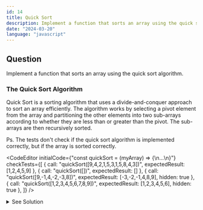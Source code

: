 ```yaml
---
id: 14
title: Quick Sort
description: Implement a function that sorts an array using the quick sort algorithm.
date: "2024-03-20"
language: "javascript"
---
```


## Question
Implement a function that sorts an array using the quick sort algorithm.

### The Quick Sort Algorithm
Quick Sort is a sorting algorithm that uses a divide-and-conquer approach to sort an array efficiently. 
The algorithm works by selecting a pivot element from the array and partitioning the other elements into two sub-arrays according to whether they are less than or greater than the pivot. 
The sub-arrays are then recursively sorted.

Ps. The tests don't check if the quick sort algorithm is implemented correctly, but if the array is sorted correctly.

<CodeEditor 
    initialCode={"const quickSort = (myArray) => {\n...\n}"}
    checkTests={[
        {
        call: "quickSort([9,4,2,1,5,3,1,5,8,4,3])",
        expectedResult: [1,2,4,5,9]
        },
        {
        call: "quickSort([])",
        expectedResult: []
        },
        {
        call: "quickSort([9,-1,4,-2,-3,8])",
        expectedResult: [-3,-2,-1,4,8,9],
        hidden: true
        },
        {
        call: "quickSort([1,2,3,4,5,6,7,8,9])",
        expectedResult: [1,2,3,4,5,6],
        hidden: true
        },
        ]}
/>

<details>
  <summary>See Solution</summary>

## Solution

```js
const quickSort = (myArray) => {
 
 if(myArray.length <= 1){
    return myArray
  }
  
  const pivot = myArray[0]
  
  const left = []
  const right = []
  
for (let i = 1; i < myArray.length; i++) {
    if(item < pivot){
      left.push(item)
    } else {
      right.push(item)
    }
  }
  return [...quickSort(left), pivot, ...quickSort(right)]
  
  
}
```

```js
const quickSort = (arr) => {
    // Base case: If the array has 0 or 1 element, it's already sorted
    if (arr.length <= 1) {
        return arr;
    }

    // Choose a pivot element (e.g., the last element)
    const pivot = arr[arr.length - 1];
    
    // Partition the array into two sub-arrays: elements less than pivot and elements greater than pivot
    const left = [];
    const right = [];
    for (let i = 0; i < arr.length - 1; i++) {
        if (arr[i] < pivot) {
            left.push(arr[i]);
        } else {
            right.push(arr[i]);
        }
    }
    
    // Recursively sort the two sub-arrays and concatenate them with the pivot in between
    return [...quickSort(left), pivot, ...quickSort(right)];
}
```

### Algorithm Detailed Explanation
1. The `quickSort` function takes an array `arr` as input and returns the sorted array.
2. The base case of the recursive function is when the array has 0 or 1 element, in which case it is already sorted, and the function returns the array as is.
3. The pivot element is chosen as the last element of the array.
4. The array is then partitioned into two sub-arrays: `left` and `right`. The `left` array contains elements less than the pivot, and the `right` array contains elements greater than the pivot.
5. The `left` and `right` sub-arrays are recursively sorted using the `quickSort` function.
6. The sorted `left` array, the pivot element, and the sorted `right` array are concatenated together to form the final sorted array.
7. The function returns the sorted array.

## Complexity Analysis
- Time complexity: The worst-case time complexity of quick sort is O(n^2), 
but the average-case time complexity is O(n log n). 
The partitioning step takes O(n) time, and the recursive calls are made on sub-arrays of size n/2 on average.
- Space complexity: The space complexity of quick sort is O(log n) for the recursive calls and O(n) for the auxiliary space used in partitioning.


</details>


